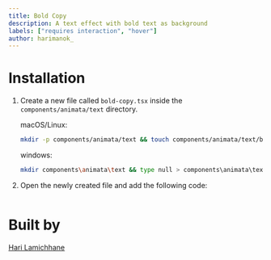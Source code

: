 ```yaml
---
title: Bold Copy
description: A text effect with bold text as background
labels: ["requires interaction", "hover"]
author: harimanok_
---
```


<ComponentPreview name="text-bold-copy--docs" />

# Installation

1. Create a new file called `bold-copy.tsx` inside the `components/animata/text` directory.

   macOS/Linux:

   ```bash
   mkdir -p components/animata/text && touch components/animata/text/bold-copy.tsx
   ```

   windows:

   ```bash
   mkdir components\animata\text && type null > components\animata\text\bold-copy.tsx
   ```

2. Open the newly created file and add the following code:

   ```jsx file=<rootDir>/animata/text/bold-copy.tsx

   ```

# Built by

[Hari Lamichhane](https://github.com/hari)
